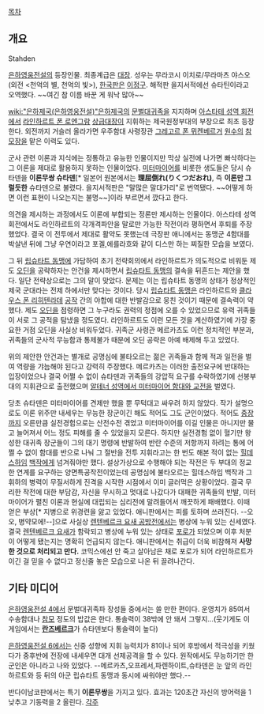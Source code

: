 [[목차]]

== 개요 ==
Stahden

[[은하영웅전설]]의 등장인물. 최종계급은 [[대장]]. 성우는 무라코시 이치로/무라마츠 야스오(외전 <천억의 별, 천억의 빛>), [[한국]]판은 [[이정구]]. 해적판 을지서적에선 슈타틴이라고 오역했다. ~~여긴 참 이름 바꾼 게 워낙 많아~~

[[wiki:"은하제국(은하영웅전설)"은하제국]]의 [[문벌대귀족]]을 지지하며 [[아스타테 성역 회전]]에서 [[라인하르트 폰 로엔그람]] [[상급대장]]이 지휘하는 제국원정부대의 부장으로 최초 등장한다. 외전까지 거슬러 올라가면 우주함대 사령장관 [[그레고르 폰 뮈켄베르거]] [[원수]]의 [["참모"|참모장]]을 맡은 이력도 있다.

군사 관련 이론과 지식에는 정통하고 유능한 인물이지만 막상 실전에 나가면 빠삭하다는 그 이론을 제대로 활용하지 못하는 인물이었다. [[볼프강 미터마이어|미터마이어]]를 비롯한 생도들은 당시 슈타덴을 '''이론무쌍 슈타덴'''[* 일본어 원본에서는 '''理屈倒れ(りくつだおれ)''', 즉 '''이론만 그럴듯한''' 슈타덴으로 불렸다. 을지서적판은 "말많은 말대가리"로 번역됐다. ~~어떻게 하면 이런 표현이 나오는지는 불명~~]이라 부르면서 깠다고 한다.

의견을 제시하는 과정에서도 이론에 부합되는 정론만 제시하는 인물이다. 아스타테 성역 회전에서도 라인하르트의 각개격파안을 말로만 가능한 작전이라 평하면서 후퇴를 주장했었다. 결국 이 전투에서 제대로 활약도 못했는데 극장판 애니에서는 동맹군 4함대를 박살낸 뒤에 그냥 우연이라고 포겔,에를라흐와 같이 디스만 하는 찌질한 모습을 보였다. 

그 뒤 [[립슈타트 동맹]]에 가담하여 초기 전략회의에서 라인하르트가 의도적으로 비워둔 제도 [[오딘]]을 공략하자는 안건을 제시하면서 [[립슈타트 동맹]]의 결속을 뒤흔드는 제안을 했다. 일단 전략상으로는 그의 말이 맞았다. 문제는 이는 립슈타트 동맹의 상태가 정상적인 제국 군대라는 전제 하에서만 맞다는 것이다. 당시 [[립슈타트 동맹]]은 라인하르트와 [[클라우스 폰 리히텐라데]] [[공작]] 간의 야합에 대한 반발감으로 뭉친 것이기 때문에 결속력이 약했다. 제도 [[오딘]]을 점령하면 그 누구라도 권력의 정점에 오를 수 있었으므로 유력 귀족들이 서로 그 공적을 탐냈을 정도였다. 라인하르트도 이런 모든 것을 계산하였기에 가장 중요한 거점 오딘을 사실상 비워두었다. 귀족군 사령관 메르카츠도 이런 정치적인 부분과, 귀족들의 군사적 무능함과 통제불가 때문에 오딘 공략은 아예 배제해 두고 있었다.

위의 제안한 안건과는 별개로 공명심에 불타오르는 젊은 귀족들과 함께 적과 일전을 벌여 역량을 갸늠해야 된다고 강력히 주장했다. 메르카츠는 이러한 출전요구에 반대하는 입장이었으나 결국 어쩔 수 없이 슈타덴과 귀족들의 강압적 요구를 수락하였기에 선봉부대의 지휘관으로 출전했으며 [[알테너 성역 회전|알테너 성역에서 미터마이어 함대와 교전]]을 벌였다.

당초 슈타덴은 미터마이어를 견제만 했을 뿐 무턱대고 싸우려 하지 않았다. 작가 설명으로도 이론 위주만 내세우는 무능한 장군이긴 해도 적어도 그도 군인이었다. 적어도 [[중장]]까지 오른만큼 실전경험으로는 산전수전 겪었고 미터마이어를 이길 인물은 아니지만 물고 늘어져서 어느 정도 피해를 줄 수 있었을지 모른다. 하지만 실전경험 없이 혈기만 왕성한 대귀족 장군들이 그의 대기 명령에 반발하여 반란 수준의 저항까지 하려는 통에 어쩔 수 없이 함대를 반으로 나눠 그 절반을 전투 지휘라고는 한 번도 해본 적이 없는 [[힐데스하임]] [[백작]]에게 넘겨줘야만 했다. 설상가상으로 수행해야 되는 작전은 두 부대의 정교한 연계를 요구하는 양면특공작전이었는데 공명심에 불타오르는 힐데스하임 백작과 그 휘하의 병력이 무질서하게 진격을 시작한 시점에서 이미 글러먹은 상황이었다.
결국 무리한 작전에 대한 부담감, 자신을 무시하고 멋대로 나갔다가 대패한 귀족들의 반발, 미터마이어가 펼친 이론과 현실에 대립되는 심리전에 말려들어서 깨끗하게 패배했다. 이때 얻은 부상[* 지병으로 위경련을 앓고 있었다. 애니판에서는 피를 토하며 쓰러진다. --오오, 병약모에!--]으로 사실상 [[렌텐베르크 요새 공방전]]에서는 병상에 누워 있는 신세였다. 결국 [[렌텐베르크 요새]]가 함락되고 병상에 누워 있는 상태로 [[포로]]가 되었으며 이후 처분이 어떻게 됐는지는 명확히 언급되지 않는다. 애니판에서는 취급이 더욱 비참해져 '''사망한 것으로 처리되고 만다.''' 코믹스에선 안 죽고 살아남은 채로 포로가 되어 라인하르트가 이긴 걸 믿을 수 없다고 정신줄 놓은 모습으로 나온 뒤 끌려나간다.

== 기타 미디어 ==
[[은하영웅전설 4]]에서 문벌대귀족파 장성들 중에서는 쓸 만한 편이다. 운영치가 85여서 수송함대나 [[참모]] 정도의 밥값은 한다. 통솔력이 38밖에 안 돼서 그렇지...(웃기게도 이 게임에서는 '''[[란즈베르크]]'''가 슈타덴보다 통솔력이 높다)

[[은하영웅전설 6]]에서는 신중 성향에 지휘 능력치가 81이나 되어 후방에서 적극성을 키웠다가 중후반에 전장에 내세우면 대개 선제공격을 할 수 있다. 원작에서도 무능하기만 한 군인은 아니라고 나와 있었다. --메르카츠,오프레서,파렌하이트,슈타덴은 눈 앞의 라인하르트와 등 뒤의 아군 립슈타트 동맹과 동시에 싸워야만 했다.--

반다이남코판에서는 특기 '''이론무쌍'''을 가지고 있다. 효과는 120초간 자신의 방어력을 1 낮추고 기동력을 2 올린다.
[[각주]]
